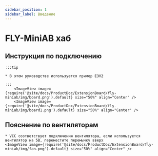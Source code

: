 ```yaml
---
sidebar_position: 1
sidebar_label: Введение
---
```



# FLY-MiniAB хаб



## Инструкция по подключению

    :::tip

    * В этом руководстве используется пример E3V2

    :::
        <ImageView image={require('@site/docs/ProductDoc/ExtensionBoard/fly-miniab/img/board.png').default} size="50%" align="Center" />
        <ImageView image={require('@site/docs/ProductDoc/ExtensionBoard/fly-miniab/img/board1.png').default} size="50%" align="Center" />


## Пояснение по вентиляторам
    * VCC соответствует подключению вентилятора, если используется вентилятор на 5В, переместите перемычку вверх
    <ImageView image={require('@site/docs/ProductDoc/ExtensionBoard/fly-miniab/img/fan.png').default} size="50%" align="Center" />